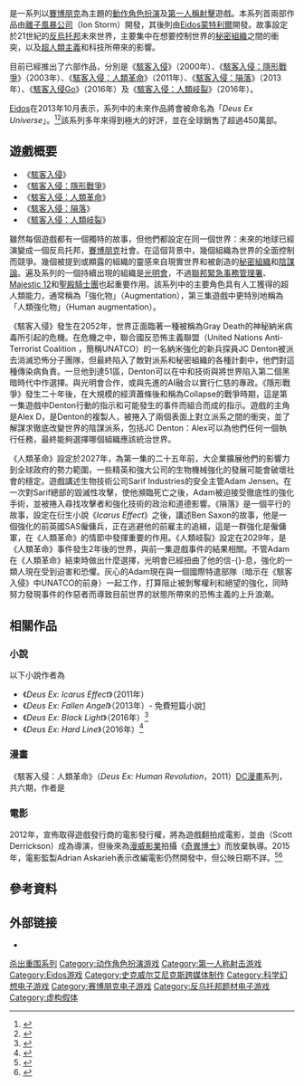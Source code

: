 {{NoteTA
|G1=Games
|1=zh-cn:杀出重围; zh-tw:駭客入侵;
|2=zh-cn:斯科特·德瑞克森; zh-tw:史考特·德瑞森; zh-hk:史葛·迪歷克遜;
|3=zh-hans:杀出重围：人类分裂; zh-hant:駭客入侵：人類岐裂;
}}
{{Infobox VG series
| title                  = 駭客入侵
| english                = Deus Ex
| image                  = Deus Ex Universe logo.png
| caption                  = 駭客入侵系列的標誌
| genre                  = [[動作角色扮演|動作角色扮演]]<br />[[第一人稱射擊|第一人稱射擊]]
| developer              = [[离子风暴|離子風暴公司]]<br>[[Eidos蒙特利爾|Eidos蒙特利爾]]
| publisher              = [[Eidos_Interactive|Eidos Interactive]]<br>[[史克威爾艾尼克斯|史克威爾艾尼克斯]]
| platform               = {{spml|[[Android|Android]]|[[iOS|iOS]]|[[OS_X|OS X]]|[[Microsoft_Windows|Microsoft Windows]]|[[PlayStation_2|PlayStation 2]]|[[PlayStation_3|PlayStation 3]]|[[PlayStation_4|PlayStation 4]]|[[Wii_U|Wii U]]|[[Xbox_(遊戲機)|Xbox]]|[[Xbox_360|Xbox 360]]|[[Xbox_One|Xbox One]]}}
| first release version  = [[駭客入侵|駭客入侵]]
| first release date     = 2000年6月26日
| latest release version = [[駭客入侵：人類岐裂|駭客入侵：人類岐裂]]
| latest release date    = 2016年8月23日
| website = {{url|https://www.deusex.com/}}
}}
{{vgsname|駭客入侵|en=Deus Ex|cn=杀出重围|tw=駭客入侵|hk=tw}}是一系列以[[賽博朋克|賽博朋克]]為主題的[[動作角色扮演|動作角色扮演]]及[[第一人稱射擊|第一人稱射擊]]遊戲。本系列首兩部作品由[[离子风暴|離子風暴公司]]（Ion Storm）開發，其後則由[[Eidos蒙特利爾|Eidos蒙特利爾]]開發。故事設定於21世紀的[[反烏托邦|反烏托邦]]未來世界，主要集中在想要控制世界的[[秘密組織|秘密組織]]之間的衝突，以及[[超人類主義|超人類主義]]和科技所帶來的影響。

目前已經推出了六部作品，分別是《[[駭客入侵|駭客入侵]]》（2000年）、《[[駭客入侵：隱形戰爭|駭客入侵：隱形戰爭]]》（2003年）、《[[駭客入侵：人類革命|駭客入侵：人類革命]]》（2011年）、《[[杀出重围：陨落|駭客入侵：隕落]]》（2013年）、《[[駭客入侵Go|駭客入侵Go]]》（2016年）及《[[駭客入侵：人類岐裂|駭客入侵：人類岐裂]]》（2016年）。

[[Eidos|Eidos]]在2013年10月表示，系列中的未來作品將會被命名為「''Deus Ex Universe''」。<ref>{{Cite web |url = http://au.ign.com/articles/2013/10/02/next-gen-deus-ex-universe-announced |title = NEXT-GEN DEUS EX UNIVERSE ANNOUNCED |author = Luke Karmali |date = 2013-10-02 |publisher = IGN |language = en}}</ref><ref>{{Cite web |url = http://www.vg247.com/2013/10/02/deus-ex-title-in-the-works-for-ps-and-next-gen/ |title = Deus Ex in the works for PC, next-gen – Human Revolution: Director’s Cut releasing this month |author = Stephany Nunneley |date = 2013-10-02 |publisher = VG247.com |language = en}}</ref>該系列多年來得到極大的好評，並在全球銷售了超過450萬部。

== 遊戲概要 ==
* 《[[駭客入侵|駭客入侵]]》
* 《[[駭客入侵：隱形戰爭|駭客入侵：隱形戰爭]]》
* 《[[駭客入侵：人類革命|駭客入侵：人類革命]]》
* 《[[杀出重围：陨落|駭客入侵：隕落]]》
* 《[[駭客入侵：人類岐裂|駭客入侵：人類岐裂]]》

雖然每個遊戲都有一個獨特的故事，但他們都設定在同一個世界：未來的地球已經演變成一個反烏托邦，[[賽博朋克|賽博朋克]]社會。在這個背景中，幾個組織為世界的全面控制而競爭。幾個被提到或顯露的組織的靈感來自現實世界和被創造的[[秘密組織|秘密組織]]和[[陰謀論|陰謀論]]。遍及系列的一個持續出現的組織是[[光明會|光明會]]，不過[[聯邦緊急事務管理署|聯邦緊急事務管理署]]、[[Majestic_12|Majestic 12]]和[[聖殿騎士團|聖殿騎士團]]也起重要作用。該系列中的主要角色具有人工獲得的超人類能力，通常稱為「強化物」（Augmentation），第三集遊戲中更特別地稱為「人類強化物」（Human augmentation）。

《駭客入侵》發生在2052年，世界正面臨著一種被稱為Gray Death的神秘納米病毒所引起的危機。在危機之中，聯合國反恐怖主義聯盟（United Nations Anti-Terrorist Coalition ，簡稱UNATCO）的一名納米強化的新兵探員JC Denton被派去消滅恐怖分子團隊，但最終陷入了敵對派系和秘密組織的各種計劃中，他們對這種傳染病負責。一旦他到達51區，Denton可以在中和技術與將世界陷入第二個黑暗時代中作選擇。與光明會合作，或與先進的AI融合以實行仁慈的專政。《隱形戰爭》發生二十年後，在大規模的經濟蕭條後和稱為Collapse的戰爭時期，這是第一集遊戲中Denton行動的指示和可能發生的事件而組合而成的指示。遊戲的主角是Alex D，是Denton的複製人，被捲入了兩個表面上對立派系之間的衝突，並了解謀求徹底改變世界的陰謀派系，包括JC Denton：Alex可以為他們任何一個執行任務，最終能夠選擇哪個組織應該統治世界。

《人類革命》設定於2027年，為第一集的二十五年前，大企業擴展他們的影響力到全球政府的勢力範圍，一些精英和強大公司的生物機械強化的發展可能會破壞社會的穩定。遊戲講述生物技術公司Sarif Industries的安全主管Adam Jensen。在一次對Sarif總部的毀滅性攻擊，使他瀕臨死亡之後，Adam被迫接受徹底性的強化手術，並被捲入尋找攻擊者和強化技術的政治和道德影響。《隕落》是一個平行的故事，設定在衍生小說《''Icarus Effect''》之後，講述Ben Saxon的故事，他是一個強化的前英國SAS僱傭兵，正在逃避他的前雇主的追緝，這是一群強化是僱傭軍，在《人類革命》的情節中發揮重要的作用。《人類岐裂》設定在2029年，是《人類革命》事件發生2年後的世界，與前一集遊戲事件的結果相關。不管Adam在《人類革命》結束時做出什麼選擇，光明會已經扭曲了他的信-{}-息，強化的一類人現在受到迫害和恐懼。灰心的Adam現在與一個國際特遣部隊（暗示在《駭客入侵》中UNATCO的前身）一起工作，打算阻止被剝奪權利和絕望的強化，同時努力發現事件的作惡者而導致目前世界的狀態所帶來的恐怖主義的上升浪潮。

== 相關作品 ==
=== 小說 ===
以下小說作者為{{link-en|詹姆斯·斯瓦羅|James Swallow}}
* 《''Deus Ex: Icarus Effect''》（2011年）
* 《''Deus Ex: Fallen Angel''》（2013年）- 免費短篇小說[http://cdn.eidosinteractive.com/mtl/marketing/Community/Blog/Deus%20Ex/DX_DC_FallenAngel_layout_Scarf.pdf]
* 《''Deus Ex: Black Light''》（2016年）<ref>{{Cite web |url = http://gameranx.com/updates/id/52416/article/deus-ex-black-light-cover-and-synopsis-revealed/ |title = Deus Ex: Black Light Cover And Synopsis Revealed |author = Daniel Price |date = 2016-05-10 |publisher = Gameranx |language = en}}</ref>
* 《''Deus Ex: Hard Line''》（2016年）<ref>{{Cite web |url = http://jmswallow.livejournal.com/211124.html |title = DEUS EX: HARD LINE cover reveal |date = 2016-08-15 |publisher = LiveJournal |language = en }}{{Dead link|date=2018年7月 |bot=InternetArchiveBot |fix-attempted=yes }}</ref>

=== 漫畫 ===
《駭客入侵：人類革命》（''Deus Ex: Human Revolution''，2011）[[DC漫畫|DC漫畫]]系列，共六期，作者是{{link-en|Robbie Morrison|Robbie Morrison}}

=== 電影 ===
2012年，{{link-en|CBS電影|CBS Films|CBS電影公司}}宣佈取得遊戲發行商的電影發行權，將為遊戲翻拍成電影，並由{{link-en|史葛·迪歷克遜|Scott Derrickson}}（Scott Derrickson）成為導演，但後來為[[漫威影業|漫威影業]]拍攝《[[奇異博士_(電影)|奇異博士]]》而放棄執導。2015年，電影監製Adrian Askarieh表示改編電影仍然開發中，但公映日期不詳。<ref>{{Cite web |url = http://screenrant.com/deus-ex-movie-announcement/ |title =Deus Ex Producer Teases Big Movie Announcement Soon|author=Rob Keyes|date=2015-06-19|publisher=Screen Rant|language=en}}</ref><ref>{{Cite web|url=http://comicbook.com/2016/01/29/square-enix-producers-teases-deus-ex-just-cause-movies/|title=Square Enix Producer Teases Deus Ex, Just Cause Movies|author=Lucas Siegel|date=2016-01-29 |publisher=ComicBook.com|language=en}}</ref>

== 參考資料 ==
{{reflist|30em}}

== 外部链接 ==
* {{Official|https://www.deusex.com/}}

{{Square Enix}}
{{杀出重围系列}}

{{DEFAULTSORT:Deus Ex}}
[[Category:杀出重围系列|]]
[[Category:动作角色扮演游戏|Category:动作角色扮演游戏]]
[[Category:第一人称射击游戏|Category:第一人称射击游戏]]
[[Category:Eidos游戏|Category:Eidos游戏]]
[[Category:史克威尔艾尼克斯跨媒体制作|Category:史克威尔艾尼克斯跨媒体制作]]
[[Category:科学幻想电子游戏|Category:科学幻想电子游戏]]
[[Category:赛博朋克电子游戏|Category:赛博朋克电子游戏]]
[[Category:反乌托邦题材电子游戏|Category:反乌托邦题材电子游戏]]
[[Category:虚构假体|Category:虚构假体]]